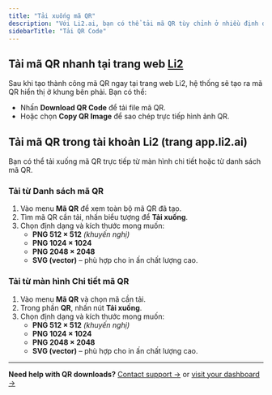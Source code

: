 ```yaml
---
title: "Tải xuống mã QR"
description: "Với Li2.ai, bạn có thể tải mã QR tùy chỉnh ở nhiều định dạng và kích thước khác nhau để phù hợp với các mục đích sử dụng. "
sidebarTitle: "Tải QR Code"
---
```


## Tải mã QR nhanh tại trang web [Li2](http://Li2.ai)

Sau khi tạo thành công mã QR ngay tại trang web Li2, hệ thống sẽ tạo ra mã QR hiển thị ở khung bên phải. Bạn có thể:

- Nhấn **Download QR Code** để tải file mã QR.
- Hoặc chọn **Copy QR Image** để sao chép trực tiếp hình ảnh QR.

## Tải mã QR trong tài khoản Li2 (trang app.li2.ai)

Bạn có thể tải xuống mã QR trực tiếp từ màn hình chi tiết hoặc từ danh sách mã QR.

### Tải từ **Danh sách mã QR**

1. Vào menu **Mã QR** để xem toàn bộ mã QR đã tạo.
2. Tìm mã QR cần tải, nhấn biểu tượng <Icon icon="arrow-down-to-bracket" iconType="regular" /> để **Tải xuống**.
3. Chọn định dạng và kích thước mong muốn:
   - **PNG 512 × 512** _(khuyến nghị)_
   - **PNG 1024 × 1024**
   - **PNG 2048 × 2048**
   - **SVG (vector)** – phù hợp cho in ấn chất lượng cao.

### Tải từ màn hình **Chi tiết mã QR**

1. Vào menu **Mã QR** và chọn mã cần tải.
2. Trong phần **QR**, nhấn nút **Tải xuống**.
3. Chọn định dạng và kích thước mong muốn:
   - **PNG 512 × 512** _(khuyến nghị)_
   - **PNG 1024 × 1024**
   - **PNG 2048 × 2048**
   - **SVG (vector)** – phù hợp cho in ấn chất lượng cao.

---

**Need help with QR downloads?** [Contact support →](mailto:support@li2.ai) or [visit your dashboard →](https://app.li2.ai)